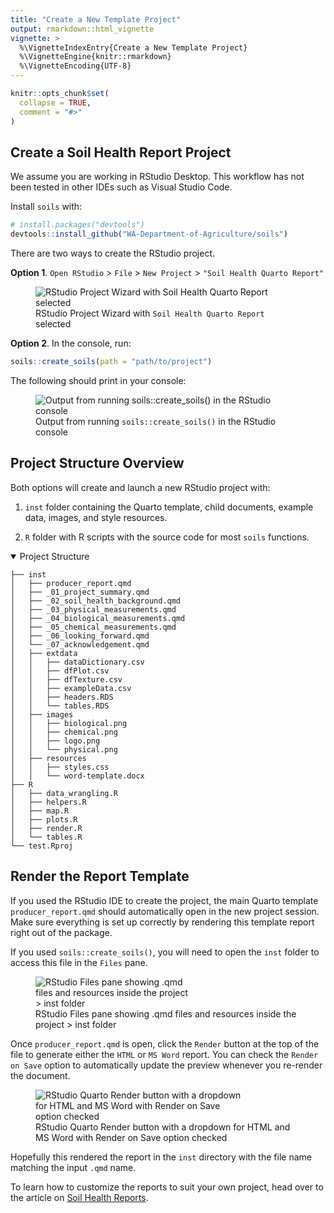 ```yaml
---
title: "Create a New Template Project"
output: rmarkdown::html_vignette
vignette: >
  %\VignetteIndexEntry{Create a New Template Project}
  %\VignetteEngine{knitr::rmarkdown}
  %\VignetteEncoding{UTF-8}
---
```


```r
knitr::opts_chunk$set(
  collapse = TRUE,
  comment = "#>"
)
```

## Create a Soil Health Report Project

We assume you are working in RStudio Desktop. This workflow has not been tested in other IDEs such as Visual Studio Code.

Install `soils` with:

```r
# install.packages("devtools")
devtools::install_github("WA-Department-of-Agriculture/soils")
```

There are two ways to create the RStudio project.

**Option 1**. `Open RStudio` \> `File` \> `New Project` \> `"Soil Health Quarto Report"`

![RStudio Project Wizard with `Soil Health Quarto Report` selected](images/new_proj_wiz.png)

**Option 2**. In the console, run:

```r
soils::create_soils(path = "path/to/project")
```

The following should print in your console:

![Output from running `soils::create_soils()` in the RStudio console](images/create_soils.png)

## Project Structure Overview

Both options will create and launch a new RStudio project with:

1.  `inst` folder containing the Quarto template, child documents, example data, images, and style resources.

2.  `R` folder with R scripts with the source code for most `soils` functions.

<details open>

<summary>Project Structure</summary>

```         
├── inst
│   ├── producer_report.qmd
│   ├── _01_project_summary.qmd
│   ├── _02_soil_health_background.qmd
│   ├── _03_physical_measurements.qmd
│   ├── _04_biological_measurements.qmd
│   ├── _05_chemical_measurements.qmd
│   ├── _06_looking_forward.qmd
│   └── _07_acknowledgement.qmd
│   ├── extdata
│   │   ├── dataDictionary.csv
│   │   ├── dfPlot.csv
│   │   ├── dfTexture.csv
│   │   ├── exampleData.csv
│   │   ├── headers.RDS
│   │   └── tables.RDS
│   ├── images
│   │   ├── biological.png
│   │   ├── chemical.png
│   │   ├── logo.png
│   │   └── physical.png
│   ├── resources
│   │   ├── styles.css
│   │   └── word-template.docx
├── R
│   ├── data_wrangling.R
│   ├── helpers.R
│   ├── map.R
│   ├── plots.R
│   ├── render.R
│   └── tables.R
└── test.Rproj
```

</details>

## Render the Report Template

If you used the RStudio IDE to create the project, the main Quarto template `producer_report.qmd` should automatically open in the new project session. Make sure everything is set up correctly by rendering this template report right out of the package.

If you used `soils::create_soils()`, you will need to open the `inst` folder to access this file in the `Files` pane.

![RStudio Files pane showing .qmd files and resources inside the project \> inst folder](images/files.png){style="max-width:60%"}

Once `producer_report.qmd` is open, click the `Render` button at the top of the file to generate either the `HTML` or `MS Word` report. You can check the `Render on Save` option to automatically update the preview whenever you re-render the document.

![RStudio Quarto Render button with a dropdown for HTML and MS Word with Render on Save option checked](images/render.png){style="max-width:80%"}

Hopefully this rendered the report in the `inst` directory with the file name matching the input `.qmd` name.

To learn how to customize the reports to suit your own project, head over to the article on [Soil Health Reports](https://wa-department-of-agriculture.github.io/soils/articles/report.html).
